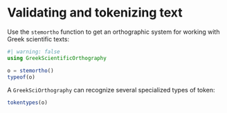 # Validating and tokenizing text


Use the `stemortho` function to get an orthographic system  for working with Greek scientific texts:


```julia
#| warning: false
using GreekScientificOrthography

o = stemortho()
typeof(o)
```

A `GreekSciOrthography` can recognize several specialized types of token:

```julia
tokentypes(o)
```